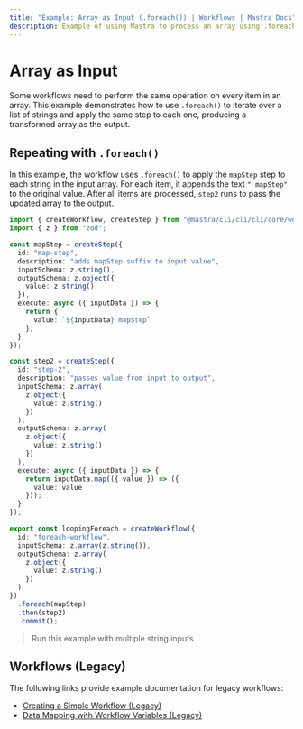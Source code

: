 ```yaml
---
title: "Example: Array as Input (.foreach()) | Workflows | Mastra Docs"
description: Example of using Mastra to process an array using .foreach() in a workflow.
---
```


# Array as Input

Some workflows need to perform the same operation on every item in an array. This example demonstrates how to use `.foreach()` to iterate over a list of strings and apply the same step to each one, producing a transformed array as the output.

## Repeating with `.foreach()`

In this example, the workflow uses `.foreach()` to apply the `mapStep` step to each string in the input array. For each item, it appends the text `" mapStep"` to the original value. After all items are processed, `step2` runs to pass the updated array to the output.

```typescript filename="src/@@mastra/cli/cli/cli/workflows/example-looping-foreach.ts" showLineNumbers copy
import { createWorkflow, createStep } from "@mastra/cli/cli/cli/core/workflows";
import { z } from "zod";

const mapStep = createStep({
  id: "map-step",
  description: "adds mapStep suffix to input value",
  inputSchema: z.string(),
  outputSchema: z.object({
    value: z.string()
  }),
  execute: async ({ inputData }) => {
    return {
      value: `${inputData} mapStep`
    };
  }
});

const step2 = createStep({
  id: "step-2",
  description: "passes value from input to output",
  inputSchema: z.array(
    z.object({
      value: z.string()
    })
  ),
  outputSchema: z.array(
    z.object({
      value: z.string()
    })
  ),
  execute: async ({ inputData }) => {
    return inputData.map(({ value }) => ({
      value: value
    }));
  }
});

export const loopingForeach = createWorkflow({
  id: "foreach-workflow",
  inputSchema: z.array(z.string()),
  outputSchema: z.array(
    z.object({
      value: z.string()
    })
  )
})
  .foreach(mapStep)
  .then(step2)
  .commit();

```

> Run this example with multiple string inputs.

## Workflows (Legacy)

The following links provide example documentation for legacy workflows:

- [Creating a Simple Workflow (Legacy)](/examples/workflows_legacy/creating-a-workflow)
- [Data Mapping with Workflow Variables (Legacy)](/examples/workflows_legacy/workflow-variables)

